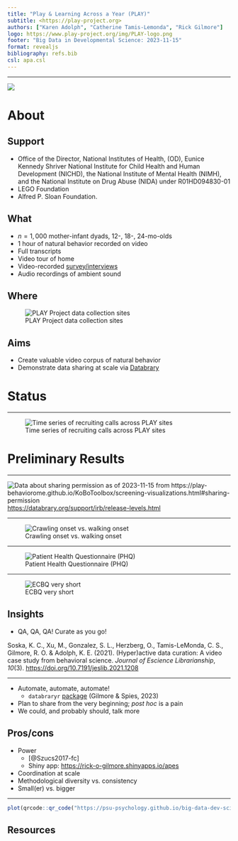 ```yaml
---
title: "Play & Learning Across a Year (PLAY)"
subtitle: <https://play-project.org>
authors: ["Karen Adolph", "Catherine Tamis-Lemonda", "Rick Gilmore"]
logo: https://www.play-project.org/img/PLAY-logo.png
footer: "Big Data in Developmental Science: 2023-11-15"
format: revealjs
bibliography: refs.bib
csl: apa.csl
---
```


---

![](https://www.play-project.org/img/PLAY-logo.png)

# About

## Support

- Office of the Director, National Institutes of Health, (OD), Eunice Kennedy Shriver National Institute for Child Health and Human Development (NICHD), the National Institute of Mental Health (NIMH), and the National Institute on Drug Abuse (NIDA) under R01HD094830-01
- LEGO Foundation
- Alfred P. Sloan Foundation.

## What

- $n=1,000$ mother-infant dyads, 12-, 18-, 24-mo-olds
- 1 hour of natural behavior recorded on video
- Full transcripts
- Video tour of home
- Video-recorded [survey/interviews](https://play-behaviorome.github.io/KoBoToolbox/)
- Audio recordings of ambient sound

## Where

![PLAY Project data collection sites](https://www.play-project.org/img/PLAY-sites.png)

## Aims

- Create valuable video corpus of natural behavior
- Demonstrate data sharing at scale via [Databrary](https://databrary.org)

# Status

---

![Time series of recruiting calls across PLAY sites](https://play-behaviorome.github.io/KoBoToolbox/include/img/fig-screening-calls-time-series-1.png)

# Preliminary Results

---

![Data about sharing permission as of 2023-11-15 from <https://play-behaviorome.github.io/KoBoToolbox/screening-visualizations.html#sharing-permission>](img/play-sharing-permission.png)
<https://databrary.org/support/irb/release-levels.html>

---

![Crawling onset vs. walking onset](https://play-behaviorome.github.io/KoBoToolbox/include/img/fig-walk-mos-kea-crawl-mos-1.png)

---

![Patient Health Questionnaire (PHQ)](https://play-behaviorome.github.io/KoBoToolbox/include/img/fig-phq4-1.png)

---

![ECBQ very short](https://play-behaviorome.github.io/KoBoToolbox/include/img/purrr-map-ecbq-figs-1.png)

## Insights

- QA, QA, QA! Curate as you go!

Soska, K. C., Xu, M., Gonzalez, S. L., Herzberg, O., Tamis-LeMonda, C. S., Gilmore, R. O. & Adolph, K. E. (2021). (Hyper)active data curation: A video case study from behavioral science. *Journal of Escience Librarianship*, *10*(3). <https://doi.org/10.7191/jeslib.2021.1208>

---

- Automate, automate, automate!
  - `databraryr` [package](https://cran.r-project.org/package=databraryr) (Gilmore & Spies, 2023)
- Plan to share from the very beginning; *post hoc* is a pain
- We could, and probably should, talk more

## Pros/cons

- Power
  - [@Szucs2017-fc]
  - Shiny app: <https://rick-o-gilmore.shinyapps.io/apes>
- Coordination at scale
- Methodological diversity vs. consistency
- Small(er) vs. bigger

---

```r
plot(qrcode::qr_code("https://psu-psychology.github.io/big-data-dev-sci"))
```

## Resources
